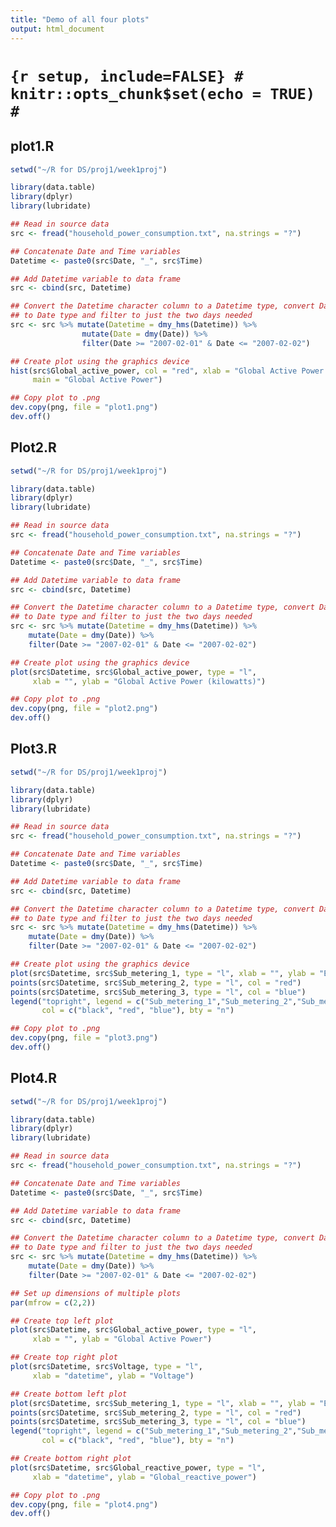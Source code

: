 ```yaml
---
title: "Demo of all four plots"
output: html_document
---
```


# ```{r setup, include=FALSE}
# knitr::opts_chunk$set(echo = TRUE)
# ```

## plot1.R

```r
setwd("~/R for DS/proj1/week1proj")

library(data.table)
library(dplyr)
library(lubridate)

## Read in source data
src <- fread("household_power_consumption.txt", na.strings = "?") 

## Concatenate Date and Time variables
Datetime <- paste0(src$Date, "_", src$Time)

## Add Datetime variable to data frame
src <- cbind(src, Datetime)

## Convert the Datetime character column to a Datetime type, convert Date variable
## to Date type and filter to just the two days needed
src <- src %>% mutate(Datetime = dmy_hms(Datetime)) %>% 
                mutate(Date = dmy(Date)) %>% 
                filter(Date >= "2007-02-01" & Date <= "2007-02-02")

## Create plot using the graphics device
hist(src$Global_active_power, col = "red", xlab = "Global Active Power (kilowatts)",
     main = "Global Active Power")

## Copy plot to .png
dev.copy(png, file = "plot1.png")
dev.off()
```

## Plot2.R

```r
setwd("~/R for DS/proj1/week1proj")

library(data.table)
library(dplyr)
library(lubridate)

## Read in source data
src <- fread("household_power_consumption.txt", na.strings = "?")

## Concatenate Date and Time variables
Datetime <- paste0(src$Date, "_", src$Time)

## Add Datetime variable to data frame
src <- cbind(src, Datetime)

## Convert the Datetime character column to a Datetime type, convert Date variable
## to Date type and filter to just the two days needed
src <- src %>% mutate(Datetime = dmy_hms(Datetime)) %>% 
    mutate(Date = dmy(Date)) %>% 
    filter(Date >= "2007-02-01" & Date <= "2007-02-02")

## Create plot using the graphics device
plot(src$Datetime, src$Global_active_power, type = "l",
     xlab = "", ylab = "Global Active Power (kilowatts)")

## Copy plot to .png
dev.copy(png, file = "plot2.png")
dev.off()

```

## Plot3.R

```r
setwd("~/R for DS/proj1/week1proj")

library(data.table)
library(dplyr)
library(lubridate)

## Read in source data
src <- fread("household_power_consumption.txt", na.strings = "?")

## Concatenate Date and Time variables
Datetime <- paste0(src$Date, "_", src$Time)

## Add Datetime variable to data frame
src <- cbind(src, Datetime)

## Convert the Datetime character column to a Datetime type, convert Date variable
## to Date type and filter to just the two days needed
src <- src %>% mutate(Datetime = dmy_hms(Datetime)) %>% 
    mutate(Date = dmy(Date)) %>% 
    filter(Date >= "2007-02-01" & Date <= "2007-02-02")

## Create plot using the graphics device
plot(src$Datetime, src$Sub_metering_1, type = "l", xlab = "", ylab = "Energy sub metering")
points(src$Datetime, src$Sub_metering_2, type = "l", col = "red")
points(src$Datetime, src$Sub_metering_3, type = "l", col = "blue")
legend("topright", legend = c("Sub_metering_1","Sub_metering_2","Sub_metering_3"), lty = 1, 
       col = c("black", "red", "blue"), bty = "n")

## Copy plot to .png
dev.copy(png, file = "plot3.png")
dev.off()

```

## Plot4.R

```r
setwd("~/R for DS/proj1/week1proj")

library(data.table)
library(dplyr)
library(lubridate)

## Read in source data
src <- fread("household_power_consumption.txt", na.strings = "?") 

## Concatenate Date and Time variables
Datetime <- paste0(src$Date, "_", src$Time)

## Add Datetime variable to data frame
src <- cbind(src, Datetime)

## Convert the Datetime character column to a Datetime type, convert Date variable
## to Date type and filter to just the two days needed
src <- src %>% mutate(Datetime = dmy_hms(Datetime)) %>% 
    mutate(Date = dmy(Date)) %>% 
    filter(Date >= "2007-02-01" & Date <= "2007-02-02")

## Set up dimensions of multiple plots
par(mfrow = c(2,2))

## Create top left plot
plot(src$Datetime, src$Global_active_power, type = "l",
     xlab = "", ylab = "Global Active Power")

## Create top right plot
plot(src$Datetime, src$Voltage, type = "l",
     xlab = "datetime", ylab = "Voltage")

## Create bottom left plot
plot(src$Datetime, src$Sub_metering_1, type = "l", xlab = "", ylab = "Energy sub metering")
points(src$Datetime, src$Sub_metering_2, type = "l", col = "red")
points(src$Datetime, src$Sub_metering_3, type = "l", col = "blue")
legend("topright", legend = c("Sub_metering_1","Sub_metering_2","Sub_metering_3"), lty = 1, 
       col = c("black", "red", "blue"), bty = "n")

## Create bottom right plot
plot(src$Datetime, src$Global_reactive_power, type = "l",
     xlab = "datetime", ylab = "Global_reactive_power")

## Copy plot to .png
dev.copy(png, file = "plot4.png")
dev.off()

```